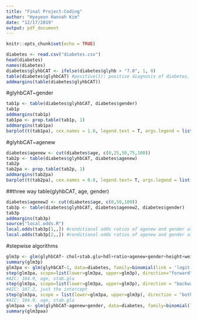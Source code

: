```yaml
---
title: "Final Project-Coding"
author: "Hyeyeon Hannah Kim"
date: "12/17/2019"
output: pdf_document
---
```


```r
knitr::opts_chunk$set(echo = TRUE)
```

```r
diabetes <- read.csv("diabetes.csv")
head(diabetes)
names(diabetes)
diabetes$glyhbCAT <- ifelse(diabetes$glyhb > "7.0", 1, 0)
table(diabetes$glyhbCAT) #positive(1): positive diagnosis of diabetes, negative(0):negative diagnosis of diabetes
addmargins(table(diabetes$glyhbCAT))
```

#glyhbCAT~gender
```r
tab1p <- table(diabetes$glyhbCAT, diabetes$gender)
tab1p
addmargins(tab1p)
tab1pa <- prop.table(tab1p, 1)
addmargins(tab1pa)
barplot(t(tab1pa), cex.names = 1.0, legend.text = T, args.legend = list(x=1.16,y=1.2,horiz=T, cex=0.7), xlab = 'Glycosolated Hemoglobin', ylab = 'Proportion of Gender')
```

#glyhbCAT~agenew
```r
diabetes$agenew <- cut(diabetes$age, c(0,25,50,75,100))
tab2p <- table(diabetes$glyhbCAT, diabetes$agenew)
tab2p
tab2pa <- prop.table(tab2p, 1)
addmargins(tab2pa)
barplot(t(tab2pa), cex.names = 0.8, legend.text= T, args.legend = list(x=2.15, y=1.2, horiz=T, cex=0.7), xlab = "Glycosolated Hemoglobin", ylab = "Proportion of Age")
```

##three way table(glyhbCAT, age, gender)
```r
diabetes$agenew2 <- cut(diabetes$age, c(0,50,100))
tab3p <- table(diabetes$glyhbCAT, diabetes$agenew2, diabetes$gender)
tab3p
addmargins(tab3p)
source("local.odds.R")
local.odds(tab3p[1,,]) #conditional odds ratios of agenew and gender at negative of glyhbCAT
local.odds(tab3p[2,,]) #conditional odds ratios of agenew and gender at positive of glyhbCAT
```

#stepwise algorithms
```r
glm3p <- glm(glyhbCAT~ chol+stab.glu+hdl+ratio+agenew+gender+height+weight+bp.1s+bp.1d+bp.2s+bp.2d+waist+hip+time.ppn, data = diabetes, family=binomial(link = 'logit'))
summary(glm3p)
glm3pa <- glm(glyhbCAT~1, data=diabetes, family=binomial(link = 'logit'))
step(glm3pa, scope=list(lower=glm3pa, upper=glm3p), direction="forward")
#AIC: 104.9, age, stab.glu 
step(glm3pa, scope=list(lower=glm3pa, upper=glm3p), direction = "backward")
#AIC: 107.2, just the intercept
step(glm3pa, scope = list(lower=glm3pa, upper=glm3p), direction = "both")
#AIC: 104.9, age, stab.glu 
glm3paa <- glm(glyhbCAT~agenew+gender, data=diabetes, family=binomial(link='logit'))
summary(glm3paa)
```




